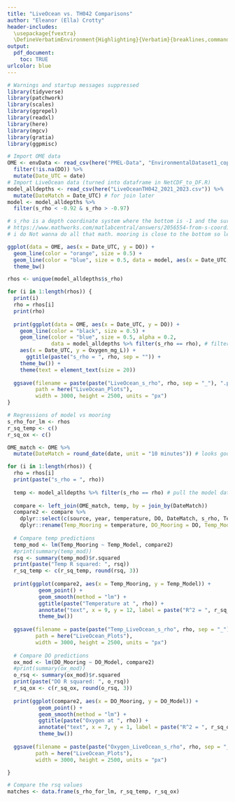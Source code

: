 ```yaml
---
title: "LiveOcean vs. TH042 Comparisons"
author: "Eleanor (Ella) Crotty"
header-includes:
  \usepackage{fvextra}
  \DefineVerbatimEnvironment{Highlighting}{Verbatim}{breaklines,commandchars=\\\{\}}
output:
  pdf_document:
    toc: TRUE
urlcolor: blue
---
```


```r
# Warnings and startup messages suppressed
library(tidyverse)
library(patchwork)
library(scales)
library(ggrepel)
library(readxl)
library(here)
library(mgcv)
library(gratia)
library(ggpmisc)
```

```r
# Import OME data
OME <- envData <- read_csv(here("PMEL-Data", "EnvironmentalDataset1_copy.csv")) %>% # full data with 2023
  filter(!is.na(DO)) %>% 
  mutate(Date_UTC = date)
# Import LiveOcean data (turned into dataframe in NetCDF_to_DF.R)
model_alldepths <- read_csv(here("LiveOceanTH042_2021_2023.csv")) %>% 
  mutate(DateMatch = Date_UTC) # for join later
model <- model_alldepths %>% 
  filter(s_rho < -0.92 & s_rho > -0.97) 

# s_rho is a depth coordinate system where the bottom is -1 and the surface is 0
# https://www.mathworks.com/matlabcentral/answers/2056554-from-s-coordinate-at-rho-points-to-depth
# i do Not wanna do all that math. mooring is close to the bottom so let's use -0.95 rho
```

```r
ggplot(data = OME, aes(x = Date_UTC, y = DO)) +
  geom_line(color = "orange", size = 0.5) +
  geom_line(color = "blue", size = 0.5, data = model, aes(x = Date_UTC, y = Oxygen_mg_L)) +
  theme_bw()
```

```r
rhos <- unique(model_alldepths$s_rho)

for (i in 1:length(rhos)) {
  print(i)
  rho = rhos[i]
  print(rho)
  
  print(ggplot(data = OME, aes(x = Date_UTC, y = DO)) +
    geom_line(color = "black", size = 0.5) +
    geom_line(color = "blue", size = 0.5, alpha = 0.2, 
              data = model_alldepths %>% filter(s_rho == rho), # filter for 1 rho
    aes(x = Date_UTC, y = Oxygen_mg_L)) +
      ggtitle(paste("s_rho = ", rho, sep = "")) +
    theme_bw()) +
    theme(text = element_text(size = 20))
  
  ggsave(filename = paste(paste("LiveOcean_s_rho", rho, sep = "_"), ".png", sep = ""), 
         path = here("LiveOcean_Plots"),
         width = 3000, height = 2500, units = "px")
}
```

```r
# Regressions of model vs mooring
s_rho_for_lm <- rhos
r_sq_temp <- c()
r_sq_ox <- c()

OME_match <- OME %>% 
  mutate(DateMatch = round_date(date, unit = "10 minutes")) # looks good, we have 10, 20, 30, 40, 50, 00 every hour

for (i in 1:length(rhos)) {
  rho = rhos[i]
  print(paste("s_rho = ", rho))
  
  temp <- model_alldepths %>% filter(s_rho == rho) # pull the model data for this rho
  
  compare <- left_join(OME_match, temp, by = join_by(DateMatch)) 
  compare2 <- compare %>% 
    dplyr::select(c(source, year, temperature, DO, DateMatch, s_rho, Temp_C, Oxygen_mg_L)) %>% 
    dplyr::rename(Temp_Mooring = temperature, DO_Mooring = DO, Temp_Model = Temp_C, DO_Model = Oxygen_mg_L) # for clarity
  
  # Compare temp predictions
  temp_mod <- lm(Temp_Mooring ~ Temp_Model, compare2)
  #print(summary(temp_mod))
  rsq <- summary(temp_mod)$r.squared
  print(paste("Temp R squared: ", rsq))
  r_sq_temp <- c(r_sq_temp, round(rsq, 3))
  
  print(ggplot(compare2, aes(x = Temp_Mooring, y = Temp_Model)) +
          geom_point() +
          geom_smooth(method = "lm") +
          ggtitle(paste("Temperature at ", rho)) +
          annotate("text", x = 9, y = 12, label = paste("R^2 = ", r_sq_temp), size = 10) +
          theme_bw())
  
  ggsave(filename = paste(paste("Temp_LiveOcean_s_rho", rho, sep = "_"), ".png", sep = ""), 
         path = here("LiveOcean_Plots"),
         width = 3000, height = 2500, units = "px")
  
  # Compare DO predictions
  ox_mod <- lm(DO_Mooring ~ DO_Model, compare2)
  #print(summary(ox_mod))
  o_rsq <- summary(ox_mod)$r.squared
  print(paste("DO R squared: ", o_rsq))
  r_sq_ox <- c(r_sq_ox, round(o_rsq, 3))
  
  print(ggplot(compare2, aes(x = DO_Mooring, y = DO_Model)) +
          geom_point() +
          geom_smooth(method = "lm") +
          ggtitle(paste("Oxygen at ", rho)) +
          annotate("text", x = 7, y = 1, label = paste("R^2 = ", r_sq_ox), size = 10) +
          theme_bw())
  
  ggsave(filename = paste(paste("Oxygen_LiveOcean_s_rho", rho, sep = "_"), ".png", sep = ""), 
         path = here("LiveOcean_Plots"),
         width = 3000, height = 2500, units = "px")

}

# Compare the rsq values
matches <- data.frame(s_rho_for_lm, r_sq_temp, r_sq_ox)
```


